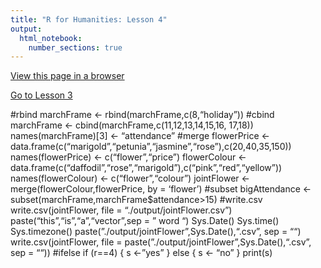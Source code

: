 ```yaml
---
title: "R for Humanities: Lesson 4"
output: 
  html_notebook: 
    number_sections: true
---
```


[View this page in a browser](https://htmlpreview.github.io/?https://github.com/argentenum/Rworkshop/blob/master/notebooks/RforHumanities04.nb.html)

[Go to Lesson 3](https://htmlpreview.github.io/?https://raw.githubusercontent.com/argentenum/Rworkshop/master/notebooks/RforHumanities03.nb.html)

#rbind
marchFrame <- rbind(marchFrame,c(8,"holiday"))
#cbind
marchFrame <- cbind(marchFrame,c(11,12,13,14,15,16,
                                 17,18))
names(marchFrame)[3] <- "attendance"
#merge
flowerPrice <- data.frame(c("marigold","petunia","jasmine","rose"),c(20,40,35,150))
names(flowerPrice) <- c("flower","price")
flowerColour <- data.frame(c("daffodil","rose","marigold"),c("pink","red","yellow"))
names(flowerColour) <- c("flower","colour")
jointFlower <- merge(flowerColour,flowerPrice, by = 'flower')
#subset
bigAttendance <- subset(marchFrame,marchFrame$attendance>15)
#write.csv
write.csv(jointFlower, file = "./output/jointFlower.csv")
paste("this","is","a","vector",sep = " word ")
Sys.Date()
Sys.time()
Sys.timezone()
paste("./output/jointFlower",Sys.Date(),".csv", sep = "")
write.csv(jointFlower,
          file = paste("./output/jointFlower",Sys.Date(),".csv", sep = ""))
#ifelse
if (r==4) { 
  s <- "yes"
} else {
    s <- "no"
    }
print(s)


